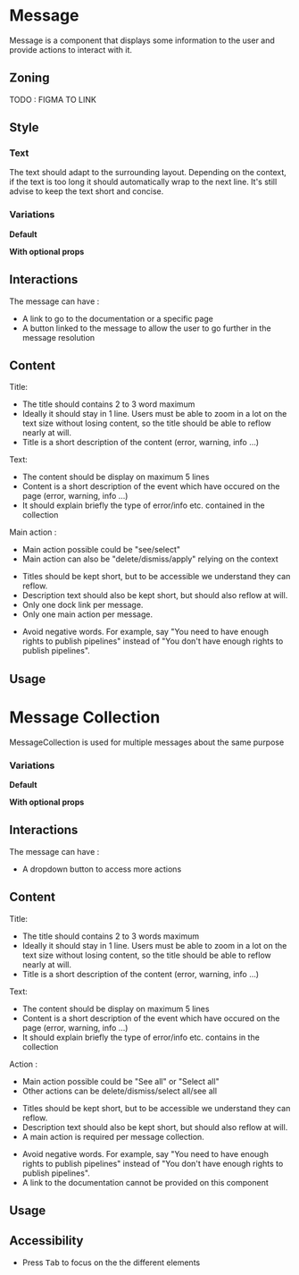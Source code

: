 


<Meta of={Stories} />
<Status id="message" />

# Message

Message is a component that displays some information to the user and provide actions to interact with it.

## Zoning

TODO : FIGMA TO LINK

## Style

<FigmaImage
	src="https://www.figma.com/file/MSrfT0wzGwQSL8GuyG3UE7/Messages?node-id=122%3A42331"
	alt="image for messages"
/>

### Text

The text should adapt to the surrounding layout. Depending on the context, if the text is too long it should automatically wrap to the next line.
It's still advise to keep the text short and concise.

### Variations

**Default**

<Canvas of={Stories.DefaultMessageDemo} />

**With optional props**

<Canvas of={Stories.WithPropVariation} />

## Interactions

The message can have :

- A link to go to the documentation or a specific page
- A button linked to the message to allow the user to go further in the message resolution

## Content

Title:

<ul>
	<li>The title should contains 2 to 3 word maximum</li>
	<li>
		Ideally it should stay in 1 line. Users must be able to zoom in a lot on the text size without
		losing content, so the title should be able to reflow nearly at will.
	</li>
	<li>Title is a short description of the content (error, warning, info …)</li>
</ul>

Text:

<ul>
	<li>The content should be display on maximum 5 lines</li>
	<li>
		Content is a short description of the event which have occured on the page (error, warning, info
		…)
	</li>
	<li>It should explain briefly the type of error/info etc. contained in the collection</li>
</ul>

Main action :

<ul>
	<li>Main action possible could be "see/select"</li>
	<li>Main action can also be "delete/dismiss/apply" relying on the context</li>
</ul>

<Use>
	<Use.Do>
		<ul>
			<li>Titles should be kept short, but to be accessible we understand they can reflow.</li>
			<li>Description text should also be kept short, but should also reflow at will.</li>
			<li>Only one dock link per message.</li>
			<li>Only one main action per message.</li>
		</ul>
	</Use.Do>
	<Use.Dont>
		<ul>
			<li>
				Avoid negative words. For example, say "You need to have enough rights to publish pipelines"
				instead of "You don't have enough rights to publish pipelines".
			</li>
		</ul>
	</Use.Dont>
</Use>

## Usage

<Canvas of={Stories.MessageInformationTemplateStory} />
<Controls of={Stories.MessageInformationTemplateStory} />

# Message Collection

MessageCollection is used for multiple messages about the same purpose

### Variations

**Default**

<Canvas of={Stories.DefaultMessageCollectionDemo} />

**With optional props**

<Canvas of={Stories.MessageCollectionWithPropVariation} />

## Interactions

The message can have :

- A dropdown button to access more actions

## Content

Title:

<ul>
	<li>The title should contains 2 to 3 words maximum</li>
	<li>
		Ideally it should stay in 1 line. Users must be able to zoom in a lot on the text size without
		losing content, so the title should be able to reflow nearly at will.
	</li>
	<li>Title is a short description of the content (error, warning, info …)</li>
</ul>

Text:

<ul>
	<li>The content should be display on maximum 5 lines</li>
	<li>
		Content is a short description of the event which have occured on the page (error, warning, info
		…)
	</li>
	<li>It should explain briefly the type of error/info etc. contains in the collection</li>
</ul>

Action :

<ul>
	<li>Main action possible could be "See all" or "Select all"</li>
	<li>Other actions can be delete/dismiss/select all/see all</li>
</ul>

<Use>
	<Use.Do>
		<ul>
			<li>Titles should be kept short, but to be accessible we understand they can reflow.</li>
			<li>Description text should also be kept short, but should also reflow at will.</li>
			<li>A main action is required per message collection.</li>
		</ul>
	</Use.Do>
	<Use.Dont>
		<ul>
			<li>
				Avoid negative words. For example, say "You need to have enough rights to publish pipelines"
				instead of "You don't have enough rights to publish pipelines".
			</li>
			<li>A link to the documentation cannot be provided on this component</li>
		</ul>
	</Use.Dont>
</Use>

## Usage

<Canvas of={Stories.MessageCollectionInformationTemplateStory} />
<Controls of={Stories.MessageCollectionInformationTemplateStory} />

## Accessibility

- Press <kbd>Tab</kbd> to focus on the the different elements
